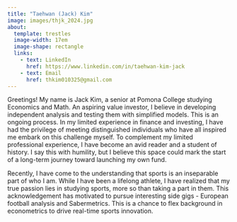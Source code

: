 ```yaml
---
title: "Taehwan (Jack) Kim"
image: images/thjk_2024.jpg
about:
  template: trestles
  image-width: 17em
  image-shape: rectangle
  links:
    - text: LinkedIn
      href: https://www.linkedin.com/in/taehwan-kim-jack
    - text: Email
      href: thkim010325@gmail.com
---
```


Greetings! My name is Jack Kim, a senior at Pomona College studying Economics and Math. An aspiring value investor, I believe in developing independent analysis and testing them with simplified models. This is an ongoing process. In my limited experience in finance and investing, I have had the privilege of meeting distinguished individuals who have all inspired me embark on this challenge myself. To complement my limited professional experience, I have become an avid reader and a student of history. I say this with humility, but I believe this space could mark the start of a long-term journey toward launching my own fund.

Recently, I have come to the understanding that sports is an inseparable part of who I am. While I have been a lifelong athlete, I have realized that my true passion lies in studying sports, more so than taking a part in them. This acknowledgement has motivated to pursue interesting side gigs - European football analysis and Sabermetrics. This is a chance to flex background in econometrics to drive real-time sports innovation.


